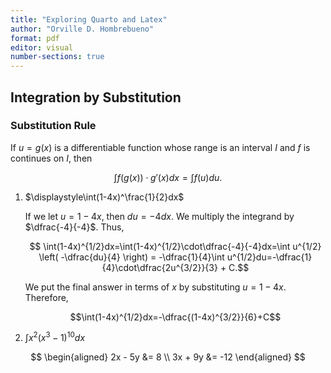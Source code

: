 ```yaml
---
title: "Exploring Quarto and Latex"
author: "Orville D. Hombrebueno"
format: pdf
editor: visual
number-sections: true
---
```


## Integration by Substitution

::: {#thm-sub_rule}
### Substitution Rule

If $u = g(x)$ is a differentiable function whose range is an interval $I$ and $f$ is continues on $I$, then

$$
\int f(g(x))\cdot g'(x)dx=\int f(u)du.
$$
:::

::: {#exm-sub_rule}
1.  $\displaystyle\int(1-4x)^\frac{1}{2}dx$

    If we let $u = 1-4x$, then $du=-4dx$. We multiply the integrand by $\dfrac{-4}{-4}$. Thus,

    $$
    \int(1-4x)^{1/2}dx=\int(1-4x)^{1/2}\cdot\dfrac{-4}{-4}dx=\int u^{1/2} \left( -\dfrac{du}{4} \right) = -\dfrac{1}{4}\int u^{1/2}du=-\dfrac{1}{4}\cdot\dfrac{2u^{3/2}}{3} + C.$$

    We put the final answer in terms of $x$ by substituting $u=1-4x$. Therefore,
    
    $$\int(1-4x)^{1/2}dx=-\dfrac{(1-4x)^{3/2}}{6}+C$$

2. $\displaystyle\int x^2(x^3-1)^{10}dx$

:::

$$
\begin{aligned} 
2x - 5y &=  8 \\ 
3x + 9y &=  -12
\end{aligned}
$$
